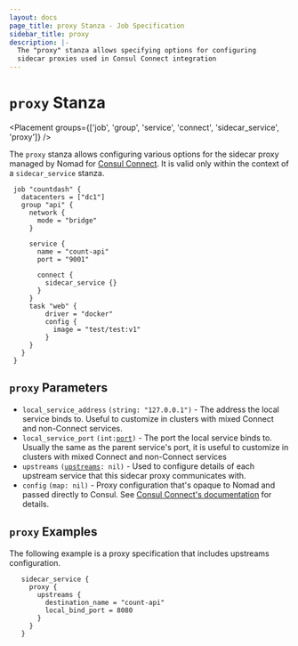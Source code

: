 ```yaml
---
layout: docs
page_title: proxy Stanza - Job Specification
sidebar_title: proxy
description: |-
  The "proxy" stanza allows specifying options for configuring
  sidecar proxies used in Consul Connect integration
---
```


# `proxy` Stanza

<Placement
  groups={['job', 'group', 'service', 'connect', 'sidecar_service', 'proxy']}
/>

The `proxy` stanza allows configuring various options for the sidecar proxy
managed by Nomad for [Consul
Connect](/docs/integrations/consul-connect). It is valid only
within the context of a `sidecar_service` stanza.

```hcl
 job "countdash" {
   datacenters = ["dc1"]
   group "api" {
     network {
       mode = "bridge"
     }

     service {
       name = "count-api"
       port = "9001"

       connect {
         sidecar_service {}
       }
     }
     task "web" {
         driver = "docker"
         config {
           image = "test/test:v1"
         }
     }
   }
 }

```

## `proxy` Parameters

- `local_service_address` `(string: "127.0.0.1")` - The address the local service binds to. Useful to
  customize in clusters with mixed Connect and non-Connect services.
- `local_service_port` <code>(int:[port][])</code> - The port the local service binds to.
  Usually the same as the parent service's port, it is useful to customize in clusters with mixed
  Connect and non-Connect services
- `upstreams` <code>([upstreams][]: nil)</code> - Used to configure details of each upstream service that
  this sidecar proxy communicates with.
- `config` <code>(map: nil)</code> - Proxy configuration that's opaque to Nomad and
  passed directly to Consul. See [Consul Connect's
  documentation](https://www.consul.io/docs/connect/proxies/envoy#dynamic-configuration)
  for details.

## `proxy` Examples

The following example is a proxy specification that includes upstreams configuration.

```hcl
   sidecar_service {
     proxy {
       upstreams {
         destination_name = "count-api"
         local_bind_port = 8080
       }
     }
   }

```

[job]: /docs/job-specification/job 'Nomad job Job Specification'
[group]: /docs/job-specification/group 'Nomad group Job Specification'
[task]: /docs/job-specification/task 'Nomad task Job Specification'
[interpolation]: /docs/runtime/interpolation 'Nomad interpolation'
[sidecar_service]: /docs/job-specification/sidecar_service 'Nomad sidecar service Specification'
[upstreams]: /docs/job-specification/upstreams 'Nomad upstream config Specification'
[port]: /docs/job-specification/network#port-parameters 'Nomad network port configuration'

